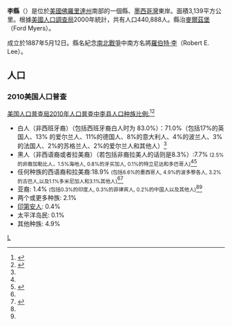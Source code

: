 {{Otheruses|李縣|subject=美國佛羅里達州的一個縣|other=同名的縣}}
<!--[[File:Map_of_Florida_highlighting_Lee_County.svg|right]]-->
{{Infobox U.S. County|
 county  = 李縣|
 state = 佛羅里達州 |
 en county  = Lee County|
 en state = Florida |
 seal = Seal of Lee County, Florida.png |
 map = Lee County Florida.png |
 founded = 1887年5月12日|
 seat = [[麥爾茲堡|麥爾茲堡]] | 
 area = 3,139 [[square_kilometre|km²]] (1,212 [[square_mile|mi²]]) |
 area land  = 2,081 km² (804 mi²) |
 area water = 1,057 km² (408 mi²) |
 area percentage = 33.69% |
 census yr = 2000|
 pop = 440,888 |
 density = 212|
 web = www.lee-county.com |
|}}
'''李縣'''（{{lang-en|Lee County}}）是位於[[美國|美國]][[佛羅里達州|佛羅里達州]]南部的一個縣、[[墨西哥灣|墨西哥灣]]東岸。面積3,139平方公里。根據[[美國人口調查局|美國人口調查局]]2000年統計，共有人口440,888人。縣治[[麥爾茲堡|麥爾茲堡]]（Ford Myers）。

成立於1887年5月12日。縣名紀念[[南北戰爭|南北戰爭]]中南方名將[[羅伯特·李|羅伯特·李]]（Robert E. Lee）。

==人口==
{{US Census population
|1890= 1414
|1900= 3071
|1910= 6294
|1920= 9540
|1930= 14990
|1940= 17488
|1950= 23404
|1960= 54539
|1970= 105216
|1980= 205266
|1990= 335113
|2000= 440888
|2010= 618754
|estyear=2019
|estimate=770577
|estref=<ref name="USCensusEst2019">{{cite web|url=https://www2.census.gov/programs-surveys/popest/tables/2010-2019/counties/totals/|title=Population and Housing Unit Estimates|access-date=March 26, 2020|archive-date=2020-03-27|archive-url=https://web.archive.org/web/20200327001647/https://www2.census.gov/programs-surveys/popest/tables/2010-2019/counties/totals/}}</ref>
|align-fn=center
|footnote=U.S. Decennial Census<ref>{{cite web|url=https://www.census.gov/programs-surveys/decennial-census.html|title=U.S. Decennial Census|publisher=United States Census Bureau|access-date=June 14, 2014|archive-date=2021-07-01|archive-url=https://web.archive.org/web/20210701194652/https://www.census.gov/programs-surveys/decennial-census.html}}</ref><br />1790–1960<ref>{{cite web|url=http://mapserver.lib.virginia.edu|title=Historical Census Browser|publisher=University of Virginia Library|access-date=June 14, 2014|archive-date=2012-08-11|archive-url=https://web.archive.org/web/20120811110448/http://mapserver.lib.virginia.edu/}}</ref> 1900–1990<ref>{{cite web|url=https://www.census.gov/population/cencounts/fl190090.txt|title=Population of Counties by Decennial Census: 1900 to 1990|publisher=United States Census Bureau|access-date=June 14, 2014|archive-date=2014-02-20|archive-url=https://web.archive.org/web/20140220083012/http://www.census.gov/population/cencounts/fl190090.txt}}</ref><br />1990–2000<ref>{{cite web|url=https://www.census.gov/population/www/cen2000/briefs/phc-t4/tables/tab02.pdf|title=Census 2000 PHC-T-4. Ranking Tables for Counties: 1990 and 2000|publisher=United States Census Bureau|access-date=June 14, 2014|archive-date=2014-12-18|archive-url=https://web.archive.org/web/20141218203824/http://www.census.gov/population/www/cen2000/briefs/phc-t4/tables/tab02.pdf}}</ref> 2010–2019<ref name="QF">{{cite web|title=State & County QuickFacts|url=http://quickfacts.census.gov/qfd/states/12/14071.html|publisher=United States Census Bureau|access-date=February 14, 2014}}{{dead link|date=December 2017 |bot=InternetArchiveBot |fix-attempted=yes }}</ref>
}}

===2010美国人口普查===
<u>美国人口普查局2010年人口普查中李县人口种族比例:</u><ref name=LEEdemo>{{cite web |url=https://www.census.gov |title=Lee County: SELECTED SOCIAL CHARACTERISTICS IN THE UNITED STATES 2006-2010 American Community Survey 5-Year Estimates |publisher=[[United_States_Census_Bureau|United States Census Bureau]] |access-date=October 20, 2015 |archive-date=1996-12-27 |archive-url=https://web.archive.org/web/19961227012639/https://www.census.gov/ }}</ref><ref name=leeDC>{{cite web |url=http://data.ocala.com/census/florida/lee-county/071/ |archive-url=https://web.archive.org/web/20160102121649/http://data.ocala.com/census/florida/lee-county/071/ |url-status=dead |archive-date=January 2, 2016 |title=Lee County Demographic Characteristics |publisher=ocala.com |access-date=October 23, 2015 }}</ref>
* 白人（非西班牙裔）（包括西班牙裔白人时为 83.0%）：71.0%（包括17%的英国人、13% 的爱尔兰人、11%的德国人、8%的意大利人、4%的波兰人、3%的法国人、2%的苏格兰人、2%的爱尔兰人和其他人）</small><ref name=LEEdemo/>
* 黑人（非西语裔或者拉美裔）（若包括非裔拉美人的话则是8.3%）:7.7% <small>(2.5%的非裔加勒比人，1.5%海地人, 0.8%的牙买加人, 0.1%的特立尼达和多巴哥人)</small><ref name=LEEdemo/><ref>{{cite web |url=https://www.census.gov |title=Lee County, Florida FIRST ANCESTRY REPORTED Universe: Total population - 2006-2010 American Community Survey 5-Year Estimates |publisher=[[United_States_Census_Bureau|United States Census Bureau]] |access-date=November 12, 2015 |archive-date=1996-12-27 |archive-url=https://web.archive.org/web/19961227012639/https://www.census.gov/ }}</ref>
* 任何种族的西语裔和拉美裔:18.9% <small>(包括6.6%的墨西哥人, 4.9%的波多黎各人, 3.2%的古巴人,以及1.1%多米尼加人和3.1%其他人)</small><ref name=LEEdemo/><ref>{{cite web |url=https://www.census.gov |title=Hispanic or Latino by Type: 2010 -- 2010 Census Summary File 1 |publisher=[[United_States_Census_Bureau|United States Census Bureau]] |access-date=October 23, 2015 |archive-date=1996-12-27 |archive-url=https://web.archive.org/web/19961227012639/https://www.census.gov/ }}</ref>
* 亚裔: 1.4% <small>(包括0.3%的印度人, 0.3%的菲律宾人, 0.2%的中国人以及其他人)</small><ref name=LEEdemo/><ref name=leeDC/>
* 两个或更多种族: 2.1%
* [[美洲原住民|印第安人]]: 0.4%
* 太平洋岛民: 0.1%
* 其他种族: 4.9%

{{Florida}}
{{李縣 (佛羅里達州)}}
{{Florida-stub}}

[[Category:佛羅里達州行政區劃|L]]